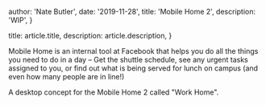 
  author: 'Nate Butler',
  date: '2019-11-28',
  title: 'Mobile Home 2',
  description:
    'WIP',
}

  title: article.title,
  description: article.description,
}


Mobile Home is an internal tool at Facebook that helps you do all the things you need to do in a day – Get the shuttle schedule, see any urgent tasks assigned to you, or find out what is being served for lunch on campus (and even how many people are in line!)

<FullImageWithDetails image={mobile_home_2}>
A desktop concept for the Mobile Home 2 called "Work Home".
</FullImageWithDetails>
